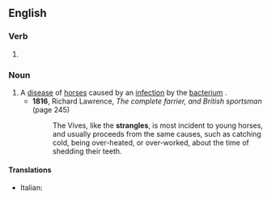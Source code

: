==English==

===Verb===
{{head|en|verb form}}

# {{en-third-person singular of|strangle}}

===Noun===
{{wikipedia}}
{{en-noun|-}}

# A [[disease]] of [[horse]]s caused by an [[infection]] by the [[bacterium]] {{taxlink|Streptococcus equi|species|noshow=1}}.
#* '''1816''', Richard Lawrence, ''The complete farrier, and British sportsman'' (page 245)
#*: The Vives, like the '''strangles''', is most incident to young horses, and usually proceeds from the same causes, such as catching cold, being over-heated, or over-worked, about the time of shedding their teeth.

====Translations====
{{trans-top|disease of horses}}
* Italian: {{t|it|stranguglione|m}}
{{trans-mid}}
{{trans-bottom}}
